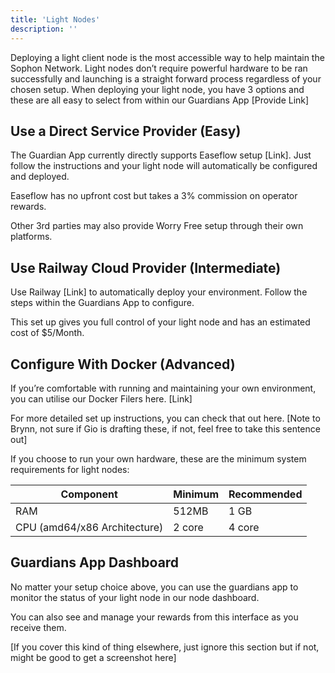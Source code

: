 ```yaml
---
title: 'Light Nodes'
description: ''
---
```


Deploying a light client node is the most accessible way to help maintain the Sophon Network. Light nodes don’t require powerful hardware to be ran successfully and launching is a straight forward process regardless of your chosen setup. When deploying your light node, you have 3 options and these are all easy to select from within our Guardians App [Provide Link]

## Use a Direct Service Provider (Easy)

The Guardian App currently directly supports Easeflow setup [Link]. Just follow the instructions and your light node will automatically be configured and deployed. 

<Note>Easeflow has no upfront cost but takes a 3% commission on operator rewards.</Note>

Other 3rd parties may also provide Worry Free setup through their own platforms.

## Use Railway Cloud Provider (Intermediate)

Use Railway [Link] to automatically deploy your environment. Follow the steps within the Guardians App to configure. 

This set up gives you full control of your light node and has an estimated cost of $5/Month.

## Configure With Docker (Advanced)

If you’re comfortable with running and maintaining your own environment, you can utilise our Docker Filers here. [Link]

For more detailed set up instructions, you can check that out here. [Note to Brynn, not sure if Gio is drafting these, if not, feel free to take this sentence out]

If you choose to run your own hardware, these are the minimum system requirements for light nodes:

| **Component**                 | **Minimum** | **Recommended** |
| ----------------------------- | ----------- | --------------- |
| RAM                           | 512MB       | 1 GB            |
| CPU (amd64/x86 Architecture)  | 2 core      | 4 core          |

## Guardians App Dashboard

No matter your setup choice above, you can use the guardians app to monitor the status of your light node in our node dashboard.

You can also see and manage your rewards from this interface as you receive them.

[If you cover this kind of thing elsewhere, just ignore this section but if not, might be good to get a screenshot here]
